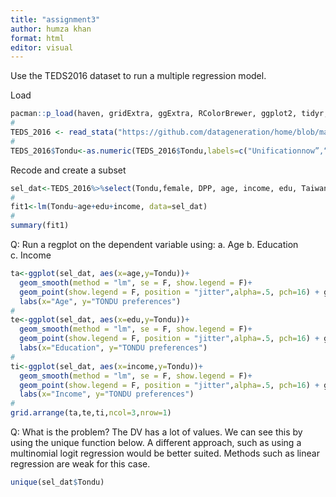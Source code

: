 ---
title: "assignment3"
author: humza khan 
format: html
editor: visual
---

Use the TEDS2016 dataset to run a multiple regression model.

Load

```{r}
pacman::p_load(haven, gridExtra, ggExtra, RColorBrewer, ggplot2, tidyr, dplyr, haven)
#
TEDS_2016 <- read_stata("https://github.com/datageneration/home/blob/master/DataProgramming/data/TEDS_2016.dta?raw=true")
#
TEDS_2016$Tondu<-as.numeric(TEDS_2016$Tondu,labels=c("Unificationnow”,“Statusquo,unif.infuture”,“Statusquo,decidelater","Statusquoforever","Statusquo,indep.infuture","Independencenow”,“Noresponse"))
```

Recode and create a subset

```{r}
sel_dat<-TEDS_2016%>%select(Tondu,female, DPP, age, income, edu, Taiwanese, Econ_worse,votetsai)
#
fit1<-lm(Tondu~age+edu+income, data=sel_dat)
#
summary(fit1)
```

Q: Run a regplot on the dependent variable using:
a. Age
b. Education
c. Income

```{r}
ta<-ggplot(sel_dat, aes(x=age,y=Tondu))+
  geom_smooth(method = "lm", se = F, show.legend = F)+
  geom_point(show.legend = F, position = "jitter",alpha=.5, pch=16) + ggthemes::theme_few() +
  labs(x="Age", y="TONDU preferences")
#
te<-ggplot(sel_dat, aes(x=edu,y=Tondu))+
  geom_smooth(method = "lm", se = F, show.legend = F)+
  geom_point(show.legend = F, position = "jitter",alpha=.5, pch=16) + ggthemes::theme_few() +
  labs(x="Education", y="TONDU preferences")
#
ti<-ggplot(sel_dat, aes(x=income,y=Tondu))+
  geom_smooth(method = "lm", se = F, show.legend = F)+
  geom_point(show.legend = F, position = "jitter",alpha=.5, pch=16) + ggthemes::theme_few() +
  labs(x="Income", y="TONDU preferences")
#
grid.arrange(ta,te,ti,ncol=3,nrow=1)
```

Q: What is the problem?
The DV has a lot of values. We can see this by using the unique function below. A different approach, such as using a multinomial logit regression would be better suited. Methods such as linear regression are weak for this case.

```{r}
unique(sel_dat$Tondu)
```
